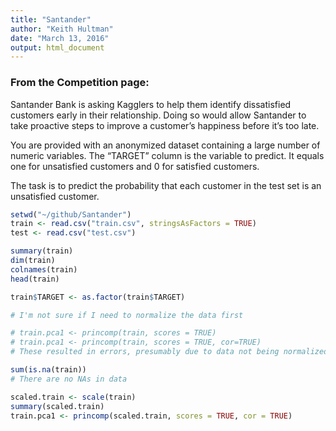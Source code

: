 ```yaml
---
title: "Santander"
author: "Keith Hultman"
date: "March 13, 2016"
output: html_document
---
```


### From the Competition page:
Santander Bank is asking Kagglers to help them identify dissatisfied customers early in their relationship. Doing so would allow Santander to take proactive steps to improve a customer's happiness before it's too late.

You are provided with an anonymized dataset containing a large number of numeric variables. The "TARGET" column is the variable to predict. It equals one for unsatisfied customers and 0 for satisfied customers.

The task is to predict the probability that each customer in the test set is an unsatisfied customer.

```r
setwd("~/github/Santander")
train <- read.csv("train.csv", stringsAsFactors = TRUE)
test <- read.csv("test.csv")

```

```r
summary(train)
dim(train)
colnames(train)
head(train)

train$TARGET <- as.factor(train$TARGET)
```

```r
# I'm not sure if I need to normalize the data first

# train.pca1 <- princomp(train, scores = TRUE)
# train.pca1 <- princomp(train, scores = TRUE, cor=TRUE)
# These resulted in errors, presumably due to data not being normalized

sum(is.na(train))
# There are no NAs in data

scaled.train <- scale(train)
summary(scaled.train)
train.pca1 <- princomp(scaled.train, scores = TRUE, cor = TRUE)
```

